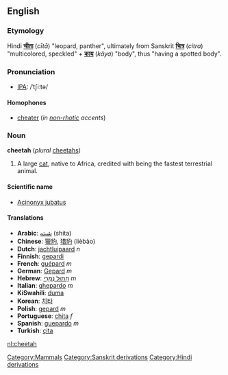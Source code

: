 {{wikipedia}}
==English==
[[Category:Mammals]]

===Etymology===
Hindi '''[[चीता]]''' (''cītā'') "leopard, panther", ultimately from Sanskrit '''[[चित्र]]''' (''citra'') "multicolored, speckled" + '''[[काय]]''' (''kāya'') "body", thus "having a spotted body".

===Pronunciation===
*[[IPA]]: /ˈtʃiːtə/

====Homophones====
*[[cheater]] (''in [[non-rhotic]] accents'')

===Noun===
'''cheetah''' (''plural'' [[cheetahs]])

#A large [[cat]], native to Africa, credited with being the fastest terrestrial animal.

====Scientific name====
*[[Acinonyx jubatus]]

====Translations====
*'''Arabic''': [[شيته]] (shita)
*'''Chinese''': [[獵豹]], [[猎豹]] (lièbào)
*'''Dutch''': [[jachtluipaard]] ''n''
*'''Finnish''': [[gepardi]]
*'''French''': [[guépard]] ''m''
*'''German''': [[Gepard]] ''m''
*'''Hebrew''': [[חתול נמרי|חָתוּל נְמֵרִי]] ''m''
*'''Italian''': [[ghepardo]] ''m''
*'''KiSwahili''': [[duma]]
*'''Korean''': [[치타]]
*'''Polish''': [[gepard]] ''m''
*'''Portuguese''': [[chita]] ''f''
*'''Spanish''': [[guepardo]] ''m''
*'''Turkish''': [[çita]]

[[Category:Sanskrit derivations]]
[[Category:Hindi derivations]]

[[nl:cheetah]]